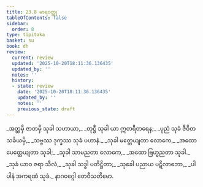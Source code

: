 ```yaml
---
title: 23.8 မာရဝတ္ထု
tableOfContents: false
sidebar:
  order: 8
type: tipitaka
basket: su
book: dh
review:
  current: review
  updated: '2025-10-20T18:11:36.136435'
  updated_by: ''
  notes: ''
  history:
  - state: review
    date: '2025-10-20T18:11:36.136435'
    updated_by: ''
    notes: ''
    previous_state: draft
---
```



<DynamicBreadcrumb />


<ReviewStatus review={frontmatter.review} showDetails={true} />

<HypothesisAnnotation frontmatter={frontmatter} />

<Division number="331" book="dh" e="ch" v="18" p="60">

<Paragraph number="356" type="verses" book="dh">
_အတ္ထမှိ ဇာတမှိ သုခါ သဟာယာ,_  
_တုဋ္ဌီ သုခါ ယာ ဣတရီတရေန;_  
_ပုညံ သုခံ ဇီဝိတသင်္ခယမှိ,_  
_သဗ္ဗဿ ဒုက္ခဿ သုခံ ပဟာနံ._  

</Paragraph>

</Division>
<Division number="332" book="dh" e="ch" v="18" p="61">

<Paragraph number="357" type="verses" book="dh">
_သုခါ မတ္တေယျတာ လောကေ,_  
_အထော ပေတ္တေယျတာ သုခါ;_  
_သုခါ သာမညတာ လောကေ,_  
_အထော ဗြဟ္မညတာ သုခါ._  

</Paragraph>

</Division>
<Division number="333" book="dh" e="ch" v="18" p="61">

<Paragraph number="358" type="verses" book="dh">
_သုခံ ယာဝ ဇရာ သီလံ,_  
_သုခါ သဒ္ဓါ ပတိဋ္ဌိတာ;_  
_သုခေါ ပညာယ ပဋိလာဘော,_  
_ပါပါနံ အကရဏံ သုခံ._  


</Paragraph>
</Division>

<Paragraph number="359" type="center" book="dh">
နာဂဝဂ္ဂေါ တေဝီသတိမော.
</Paragraph>